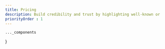 ```yaml
---
title: Pricing
description: Build credibility and trust by highlighting well-known or reputable brands that are connected to your business.
priorityOrder : 1
---
```



    ..._components
}

<BlockPreview
    title="One"
    src="/blocks-preview/pricing/one"
    code={oneCode}
    client:visible
/>

<BlockPreview
    title="Two"
    src="/blocks-preview/pricing/two"
    code={twoCode}
    client:visible
/>

<BlockPreview
    title="Three"
    src="/blocks-preview/pricing/three"
    code={threeCode}
    client:visible
/>

